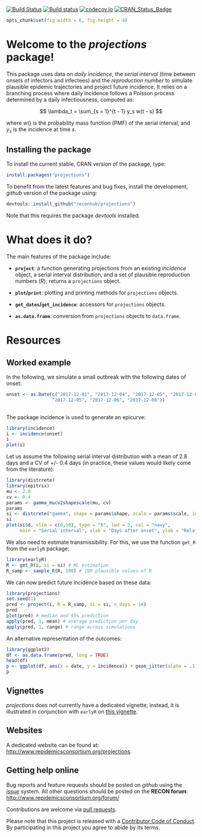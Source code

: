 [![Build Status](https://travis-ci.org/reconhub/projections.svg?branch=master)](https://travis-ci.org/reconhub/projections)
[![Build status](https://ci.appveyor.com/api/projects/status/265h2el4y9popan9/branch/master?svg=true)](https://ci.appveyor.com/project/thibautjombart/projections/branch/master)
[![codecov.io](https://codecov.io/github/reconhub/projections/coverage.svg?branch=master)](https://codecov.io/github/reconhub/projections?branch=master)
[![CRAN_Status_Badge](http://www.r-pkg.org/badges/version/projections)](https://cran.r-project.org/package=projections)


```r
opts_chunk$set(fig.width = 6, fig.height = 4)
```

# Welcome to the *projections* package!

This package uses data on *daily incidence*, the *serial interval* (time between
onsets of infectors and infectees) and the *reproduction number* to simulate
plausible epidemic trajectories and project future incidence. It relies on a
branching process where daily incidence follows a Poisson process determined by
a daily infectiousness, computed as:

$$
\lambda_t = \sum_{s = 1}^{t - 1} y_s w(t - s)
$$

where $w()$ is the probability mass function (PMF) of the serial interval, and
$y_s$ is the incidence at time $s$.


## Installing the package

To install the current stable, CRAN version of the package, type:
```r
install.packages("projections")
```

To benefit from the latest features and bug fixes, install the development, *github* version of the package using:
```r
devtools::install_github("reconhub/projections")
```

Note that this requires the package *devtools* installed.


# What does it do?

The main features of the package include:

- **`project`**: a function generating projections from an existing *incidence*
  object, a serial interval distribution, and a set of plausible reproduction
  numbers ($R$); returns a `projections` object.
  
- **`plot`/`print`**: plotting and printing methods for `projections` objects.

- **`get_dates`/`get_incidence`**: accessors for `projections` objects.

- **`as.data.frame`**: conversion from `projections` objects to `data.frame`.


# Resources

## Worked example

In the following, we simulate a small outbreak with the following dates of
onset:
```r
onset <- as.Date(c("2017-12-01", "2017-12-04", "2017-12-05", "2017-12-05",
                 "2017-12-05", "2017-12-06", "2017-12-08"))
                
```

The package incidence is used to generate an epicurve:

```r
library(incidence)
i <- incidence(onset)
i
plot(i)
```

Let us assume the following serial interval distribution with a mean of 2.8 days
and a CV of +/- 0.4 days (in practice, these values would likely come from the literature):

```r
library(distcrete)
library(epitrix)
mu <- 2.8
cv <- 0.4
params <- gamma_mucv2shapescale(mu, cv)
params
si <- distcrete("gamma", shape = params$shape, scale = params$scale, interval = 1, w = 0)
si
plot(si$d, xlim = c(0,10), type = "h", lwd = 3, col = "navy",
     main = "Serial interval", xlab = "Days after onset", ylab = "Relative infectiousness")
```

We also need to estimate transmissibility. For this, we use the function `get_R`
from the `earlyR` package:

```r
library(earlyR)
R <- get_R(i, si = si) # ML estimation
R_samp <- sample_R(R, 100) # 100 plausible values of R
```



We can now predict future incidence based on these data:

```r
library(projections)
set.seed(1)
pred <- project(i, R = R_samp, si = si, n_days = 14)
pred
plot(pred) # median and 95% prediction
apply(pred, 1, mean) # average prediction per day
apply(pred, 1, range) # range across simulations
```

An alternative representation of the outcomes:
```r
library(ggplot2)
df <- as.data.frame(pred, long = TRUE)
head(df)
p <- ggplot(df, aes(x = date, y = incidence)) + geom_jitter(alpha = .3) + geom_smooth()
p
```



## Vignettes

*projections* does not currently have a dedicated vignette; instead, it is illustrated in conjunction with `earlyR` on [this vignette](http://www.repidemicsconsortium.org/earlyR/articles/earlyR.html).


## Websites

A dedicated website can be found at:
[http://www.repidemicsconsortium.org/projections](http://www.repidemicsconsortium.org/projections).






## Getting help online

Bug reports and feature requests should be posted on *github* using the [*issue*](http://github.com/reconhub/projections/issues) system. All other questions should be posted on the **RECON forum**: <br>
[http://www.repidemicsconsortium.org/forum/](http://www.repidemicsconsortium.org/forum/)

Contributions are welcome via [pull requests](https://github.com/reconhub/projections/pulls).

Please note that this project is released with a [Contributor Code of Conduct](CONDUCT.md). By participating in this project you agree to abide by its terms.

